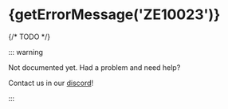 
# {getErrorMessage('ZE10023')}

<ErrorInfo code="ZE10023" terminal />

{/* TODO */}

::: warning

Not documented yet. Had a problem and need help?

Contact us in our [discord](https://zephyr-cloud.io/discord)!

:::
